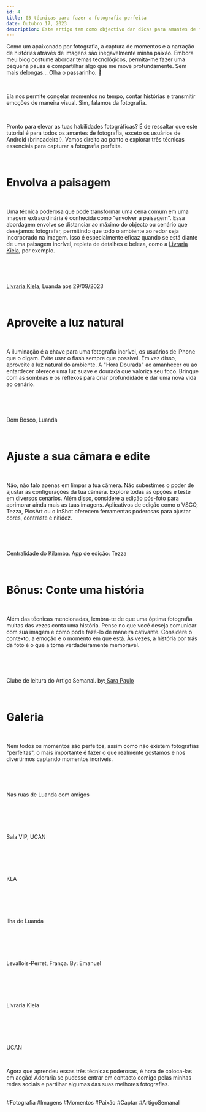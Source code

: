 ```yaml
---
id: 4
title: 03 técnicas para fazer a fotografia perfeita
date: Outubro 17, 2023
description: Este artigo tem como objectivo dar dicas para amantes de fotografia. Pronto para elevar as tuas habilidades fotográficas? 
---
```


Como um apaixonado por fotografia, a captura de momentos e a narração de histórias através de imagens são inegavelmente minha paixão. Embora meu blog costume abordar temas tecnológicos, permita-me fazer uma pequena pausa e compartilhar algo que me move profundamente. Sem mais delongas... Olha o passarinho. 📸

<br />

Ela nos permite congelar momentos no tempo, contar histórias e transmitir emoções de maneira visual. Sim, falamos da fotografia.

<br />

Pronto para elevar as tuas habilidades fotográficas? É de ressaltar que este tutorial é para todos os amantes de fotografia, exceto os usuários de Android (brincadeira!). Vamos direito ao ponto e explorar três técnicas essenciais para capturar a fotografia perfeita.

<br />

<h1 className="mt-2 sm:mt-4 md:mt-6 lg:mt-8 xl:mt-10 border-b pb-2 font-extrabold text-xl sm:text-xl md:text-xl lg:text-2xl xl:text-2xl tracking-tight transition-colors first:mt-0">Envolva a paisagem</h1>

<br />

Uma técnica poderosa que pode transformar uma cena comum em uma imagem extraordinária é conhecida como "envolver a paisagem". Essa abordagem envolve se distanciar ao máximo do objecto ou cenário que desejamos fotografar, permitindo que todo o ambiente ao redor seja incorporado na imagem. Isso é especialmente eficaz quando se está diante de uma paisagem incrível, repleta de detalhes e beleza, como a <a href="https://www.instagram.com/kiela.livraria/" className="border-b transition-all text-gray-500 duration-500 hover:border-gray-500" target="_blank">Livraria Kiela</a>, por exemplo.

<br />

<PerformaticImage
  src="/image/blog/livraria-kiela.jpeg"
  alt="Livraria Kiela"
className="w-full h-auto object-cover mb-4"
/>

<br />

<p className="text-sm text-muted-foreground"><a href="https://www.instagram.com/kiela.livraria/" className="border-b transition-all text-gray-500 duration-500 hover:border-gray-500" target="_blank">Livraria Kiela</a>, Luanda aos 29/09/2023</p>


<br />

<h1 className="mt-2 sm:mt-4 md:mt-6 lg:mt-8 xl:mt-10 border-b pb-2 font-extrabold text-xl sm:text-xl md:text-xl lg:text-2xl xl:text-2xl tracking-tight transition-colors first:mt-0">Aproveite a luz natural</h1>

<br />

A iluminação é a chave para uma fotografia incrível, os usuários de iPhone que o digam. Evite usar o flash sempre que possível. Em vez disso, aproveite a luz natural do ambiente. A "Hora Dourada" ao amanhecer ou ao entardecer oferece uma luz suave e dourada que valoriza seu foco. Brinque com as sombras e os reflexos para criar profundidade e dar uma nova vida ao cenário.

<br />

<PerformaticImage
  src="/image/blog/dom-bosco.jpeg"
  alt="Dom Bosco"
  className="w-full h-auto object-cover mb-4"
/>

<br />

<p className="text-sm text-muted-foreground">Dom Bosco, Luanda</p>

<br />

<h1 className="mt-2 sm:mt-4 md:mt-6 lg:mt-8 xl:mt-10 border-b pb-2 font-extrabold text-xl sm:text-xl md:text-xl lg:text-2xl xl:text-2xl tracking-tight transition-colors first:mt-0">Ajuste a sua câmara e edite</h1>

<br />

Não, não falo apenas em limpar a tua câmera. Não subestimes o poder de ajustar as configurações da tua câmera. Explore todas as opções e teste em diversos cenários. Além disso, considere a edição pós-foto para aprimorar ainda mais as tuas imagens. Aplicativos de edição como o VSCO, Tezza, PicsArt ou o InShot oferecem ferramentas poderosas para ajustar cores, contraste e nitidez.


<br />

<PerformaticImage
  src="/image/blog/kilamba-tezza.jpeg"
  alt="Centralidade do Kilamba"
className="w-full h-auto object-cover mb-4"
/>

<br />

<p className="text-sm text-muted-foreground">Centralidade do Kilamba. App de edição: Tezza</p>

<br />

<h1 className="mt-2 sm:mt-4 md:mt-6 lg:mt-8 xl:mt-10 border-b pb-2 font-extrabold text-xl sm:text-xl md:text-xl lg:text-2xl xl:text-2xl tracking-tight transition-colors first:mt-0">Bônus: Conte uma história</h1>

<br />

Além das técnicas mencionadas, lembra-te de que uma óptima fotografia muitas das vezes conta uma história. Pense no que você deseja comunicar com sua imagem e como pode fazê-lo de maneira cativante. Considere o contexto, a emoção e o momento em que está. Às vezes, a história por trás da foto é o que a torna verdadeiramente memorável.

<br />

<PerformaticImage
  src="/image/blog/clas.jpeg"
  alt="Reunião do Clube de leitura do Artigo Semanal"
className="w-full h-auto object-cover mb-4"
/>

<br />

<p className="text-sm text-muted-foreground">Clube de leitura do Artigo Semanal. by:<a href="https://www.instagram.com/kiela.livraria/" className="border-b transition-all text-gray-500 duration-500 hover:border-gray-500" target="_blank"> Sara Paulo</a></p>

<br />


<h1 className="mt-2 sm:mt-4 md:mt-6 lg:mt-8 xl:mt-10 border-b pb-2 font-extrabold text-xl sm:text-xl md:text-xl lg:text-2xl xl:text-2xl tracking-tight transition-colors first:mt-0">Galeria</h1>

<br />

Nem todos os momentos são perfeitos, assim como não existem fotografias "perfeitas", o mais importante é fazer o que realmente gostamos e nos divertirmos captando momentos incríveis.

<br />

<PerformaticImage
  src="/image/blog/friends.jpeg"
  alt="Nas ruas de Luanda com amigos"
className="w-full h-auto object-cover mb-4"
/>

<br />

<p className="text-sm text-muted-foreground">Nas ruas de Luanda com amigos</p>

<br />

<br />

<PerformaticImage
  src="/image/blog/ucan-sala-vip.jpeg"
  alt="UCAN Sala VIP"
className="w-full h-auto object-cover mb-4"
/>

<br />

<p className="text-sm text-muted-foreground">Sala VIP, UCAN</p>

<br />

<br />

<PerformaticImage
  src="/image/blog/kla.jpeg"
  alt="KLA"
className="w-full h-auto object-cover mb-4"
/>

<br />

<p className="text-sm text-muted-foreground">KLA</p>

<br />
<br />

<PerformaticImage
  src="/image/blog/beach.jpeg"
  alt="Ilha de Luanda"
className="w-full h-auto object-cover mb-4"
/>

<br />

<p className="text-sm text-muted-foreground">Ilha de Luanda</p>

<br />
<br />

<PerformaticImage
  src="/image/blog/france.jpeg"
  alt="Ruas de França"
className="w-full h-auto object-cover mb-4"
/>

<br />

<p className="text-sm text-muted-foreground">Levallois-Perret, França. By: Emanuel</p>

<br />

<br />

<PerformaticImage
  src="/image/blog/kiela.jpeg"
  alt="Livraria Kiela"
className="w-full h-auto object-cover mb-4"
/>

<br />

<p className="text-sm text-muted-foreground">Livraria Kiela</p>

<br />


<br />

<PerformaticImage
  src="/image/blog/vp.jpeg"
  alt="Valentim Prado na UCAN"
className="w-full h-auto object-cover mb-4"
/>

<br />

<p className="text-sm text-muted-foreground">UCAN</p>

<br />

Agora que aprendeu essas três técnicas poderosas, é hora de coloca-las em acção! Adoraria se pudesse entrar em contacto comigo pelas minhas redes sociais e partilhar algumas das suas melhores fotografias.

<br />

<div className="font-semibold">
    #Fotografia #Imagens #Momentos #Paixão #Captar #ArtigoSemanal
</div>
